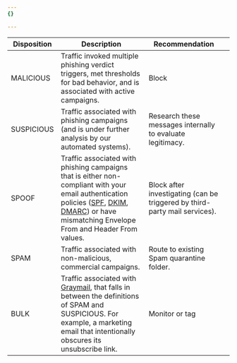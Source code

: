 ```yaml
---
{}

---
```


| Disposition | Description                                                                                                                                                                                  | Recommendation                                                             |   |
|-------------|----------------------------------------------------------------------------------------------------------------------------------------------------------------------------------------------|----------------------------------------------------------------------------|---|
| MALICIOUS   |                                 Traffic invoked multiple phishing verdict triggers, met thresholds for bad behavior, and is associated with active campaigns.                                |                                    Block                                   |   |
| SUSPICIOUS  |                                             Traffic associated with phishing campaigns (and is under further analysis by our automated systems).                                             |         Research these messages internally to evaluate legitimacy.         |   |
| SPOOF       | Traffic associated with phishing campaigns that is either non-compliant with your email authentication policies ([SPF](https://www.cloudflare.com/en-gb/learning/dns/dns-records/dns-spf-record/), [DKIM](https://www.cloudflare.com/en-gb/learning/dns/dns-records/dns-dkim-record/), [DMARC](https://www.cloudflare.com/en-gb/learning/dns/dns-records/dns-dmarc-record/)) or have mismatching Envelope From and Header From values. | Block after investigating (can be triggered by third-party mail services). |   |
| SPAM        |                                                                 Traffic associated with non-malicious, commercial campaigns.                                                                 |                  Route to existing Spam quarantine folder.                 |   |
| BULK        |       Traffic associated with [Graymail](https://en.wikipedia.org/wiki/Graymail), that falls in between the definitions of SPAM and SUSPICIOUS. For example, a marketing email that intentionally obscures its unsubscribe link.       |                               Monitor or tag                               |   |